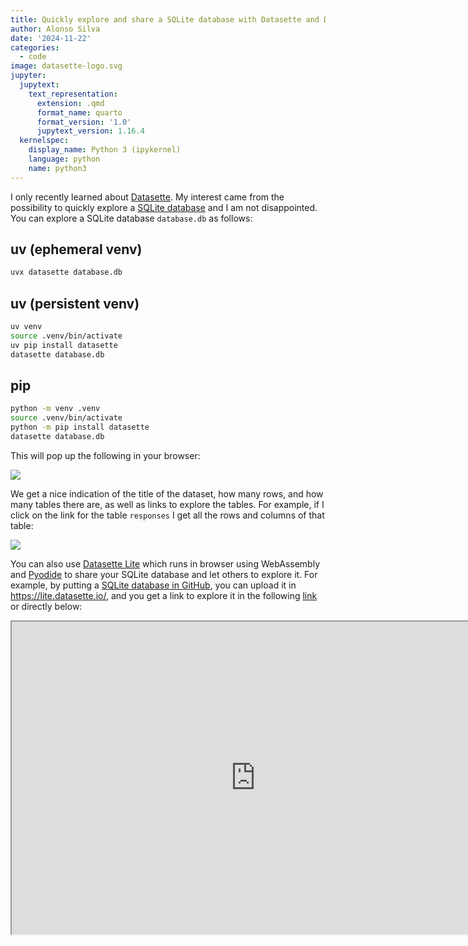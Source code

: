 ```yaml
---
title: Quickly explore and share a SQLite database with Datasette and Datasette Lite
author: Alonso Silva
date: '2024-11-22'
categories:
  - code
image: datasette-logo.svg
jupyter:
  jupytext:
    text_representation:
      extension: .qmd
      format_name: quarto
      format_version: '1.0'
      jupytext_version: 1.16.4
  kernelspec:
    display_name: Python 3 (ipykernel)
    language: python
    name: python3
---
```


I only recently learned about [Datasette](https://datasette.io/).
My interest came from the possibility to quickly explore a [SQLite database](https://www.sqlite.org/) and I am not disappointed.
You can explore a SQLite database `database.db` as follows:

::: {.panel-tabset}
## uv (ephemeral venv)
```.bash
uvx datasette database.db
```
## uv (persistent venv)
```.bash
uv venv
source .venv/bin/activate
uv pip install datasette
datasette database.db
```
## pip
```.bash
python -m venv .venv
source .venv/bin/activate
python -m pip install datasette
datasette database.db
```

:::

This will pop up the following in your browser:

![](datasette-1.png)

We get a nice indication of the title of the dataset, how many rows, and how many tables there are, as well as links to explore the tables. For example, if I click on the link for the table `responses` I get all the rows and columns of that table:

![](datasette-2-short.jpg)

You can also use [Datasette Lite](https://github.com/simonw/datasette-lite) which runs in browser using WebAssembly and [Pyodide](https://pyodide.org/en/stable/) to share your SQLite database and let others to explore it.
For example, by putting a [SQLite database in GitHub](https://github.com/alonsosilvaallende/til/blob/main/posts/2024-11-21-Datasette/logs.db), you can upload it in [https://lite.datasette.io/](https://lite.datasette.io/), and you get a link to explore it in the following [link](https://lite.datasette.io/?url=https%3A%2F%2Fraw.githubusercontent.com%2Falonsosilvaallende%2Ftil%2Fmain%2Fposts%2F2024-11-21-Datasette%2Flogs.db#/logs/responses) or directly below:

```{=html}
<iframe width="780" height="500" src="https://lite.datasette.io/?url=https%3A%2F%2Fraw.githubusercontent.com%2Falonsosilvaallende%2Ftil%2Fmain%2Fposts%2F2024-11-21-Datasette%2Flogs.db#/logs/responses" title="Webpage example"></iframe>
```

